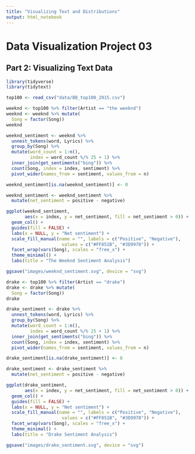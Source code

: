 ```yaml
---
title: "Visualizing Text and Distributions"
output: html_notebook
---
```


# Data Visualization Project 03

## Part 2: Visualizing Text Data

```r
library(tidyverse)
library(tidytext)
```

```r
top100 <- read_csv("data/BB_top100_2015.csv")
```

```r
weeknd <- top100 %>% filter(Artist == "the weeknd")
weeknd <- weeknd %>% mutate(
  Song = factor(Song)) 
weeknd
```

```r
weeknd_sentiment <- weeknd %>% 
  unnest_tokens(word, Lyrics) %>%
  group_by(Song) %>% 
  mutate(word_count = 1:n(),
         index = word_count %/% 25 + 1) %>% 
  inner_join(get_sentiments("bing")) %>%
  count(Song, index = index, sentiment) %>% 
  pivot_wider(names_from = sentiment, values_from = n)

weeknd_sentiment[is.na(weeknd_sentiment)] <- 0

weeknd_sentiment <- weeknd_sentiment %>% 
  mutate(net_sentiment = positive - negative)
```


```r
ggplot(weeknd_sentiment, 
       aes(x = index, y = net_sentiment, fill = net_sentiment > 0)) +
  geom_col() +
  guides(fill = FALSE) +
  labs(x = NULL, y = "Net sentiment") +
  scale_fill_manual(name = "", labels = c("Positive", "Negative"),
                     values = c("#FF851B", "#3D9970")) +
  facet_wrap(vars(Song), scales = "free_x") +
  theme_minimal() +
  labs(title = "The Weeknd Sentiment Analysis")
```


```r
ggsave("images/weeknd_sentiment.svg", device = "svg")
```


```r
drake <- top100 %>% filter(Artist == "drake")
drake <- drake %>% mutate(
  Song = factor(Song)) 
drake
```

```r
drake_sentiment <- drake %>% 
  unnest_tokens(word, Lyrics) %>%
  group_by(Song) %>% 
  mutate(word_count = 1:n(),
         index = word_count %/% 25 + 1) %>% 
  inner_join(get_sentiments("bing")) %>%
  count(Song, index = index, sentiment) %>% 
  pivot_wider(names_from = sentiment, values_from = n)

drake_sentiment[is.na(drake_sentiment)] <- 0

drake_sentiment <- drake_sentiment %>% 
  mutate(net_sentiment = positive - negative)
```


```r
ggplot(drake_sentiment, 
       aes(x = index, y = net_sentiment, fill = net_sentiment > 0)) +
  geom_col() +
  guides(fill = FALSE) +
  labs(x = NULL, y = "Net sentiment") +
  scale_fill_manual(name = "", labels = c("Positive", "Negative"),
                     values = c("#FF851B", "#3D9970")) +
  facet_wrap(vars(Song), scales = "free_x") +
  theme_minimal() +
  labs(title = "Drake Sentiment Analysis")
```

```r
ggsave("images/drake_sentiment.svg", device = "svg")
```

